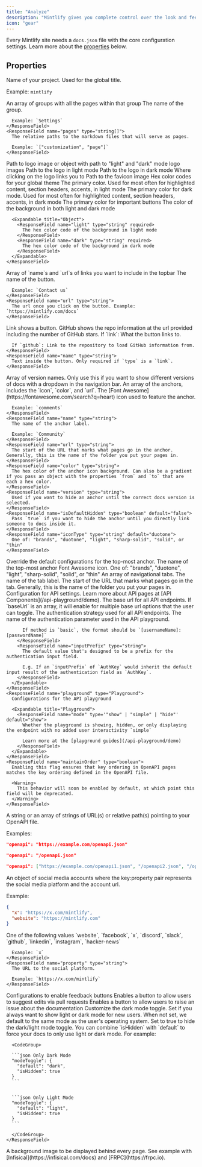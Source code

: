 ```yaml
---
title: "Analyze"
description: "Mintlify gives you complete control over the look and feel of your documentation using the docs.json file"
icon: "gear"
---
```


Every Mintlify site needs a `docs.json` file with the core configuration settings. Learn more about the [properties](#properties) below.

## Properties

<ResponseField name="name" type="string" required>
  Name of your project. Used for the global title.

  Example: `mintlify`
</ResponseField>

<ResponseField name="navigation" type="Navigation[]" required>
  An array of groups with all the pages within that group

  <Expandable title="Navigation">
    <ResponseField name="group" type="string">
      The name of the group.

      Example: `Settings`
    </ResponseField>
    <ResponseField name="pages" type="string[]">
      The relative paths to the markdown files that will serve as pages.

      Example: `["customization", "page"]`
    </ResponseField>
  </Expandable>
</ResponseField>

<ResponseField name="logo" type="string or object">
  Path to logo image or object with path to "light" and "dark" mode logo images

  <Expandable title="Logo">
    <ResponseField name="light" type="string">
      Path to the logo in light mode
    </ResponseField>
    <ResponseField name="dark" type="string">
      Path to the logo in dark mode
    </ResponseField>
    <ResponseField name="href" type="string" default="/">
      Where clicking on the logo links you to
    </ResponseField>
  </Expandable>
</ResponseField>

<ResponseField name="favicon" type="string">
  Path to the favicon image
</ResponseField>

<ResponseField name="colors" type="Colors">
  Hex color codes for your global theme

  <Expandable title="Colors">
    <ResponseField name="primary" type="string" required>
      The primary color. Used for most often for highlighted content, section
      headers, accents, in light mode
    </ResponseField>
    <ResponseField name="light" type="string">
      The primary color for dark mode. Used for most often for highlighted
      content, section headers, accents, in dark mode
    </ResponseField>
    <ResponseField name="dark" type="string">
      The primary color for important buttons
    </ResponseField>
    <ResponseField name="background" type="object">
      The color of the background in both light and dark mode

      <Expandable title="Object">
        <ResponseField name="light" type="string" required>
          The hex color code of the background in light mode
        </ResponseField>
        <ResponseField name="dark" type="string" required>
          The hex color code of the background in dark mode
        </ResponseField>
      </Expandable>
    </ResponseField>
  </Expandable>
</ResponseField>

<ResponseField name="topbarLinks" type="TopbarLink[]">
  Array of `name`s and `url`s of links you want to include in the topbar

  <Expandable title="TopbarLink">
    <ResponseField name="name" type="string">
      The name of the button.

      Example: `Contact us`
    </ResponseField>
    <ResponseField name="url" type="string">
      The url once you click on the button. Example: `https://mintlify.com/docs`
    </ResponseField>
  </Expandable>
</ResponseField>

<ResponseField name="topbarCtaButton" type="Call to Action">
  <Expandable title="Topbar Call to Action">
    <ResponseField name="type" type={'"link" or "github"'} default="link">
      Link shows a button. GitHub shows the repo information at the url provided including the number of GitHub stars.
    </ResponseField>
    <ResponseField name="url" type="string">
      If `link`: What the button links to.

      If `github`: Link to the repository to load GitHub information from.
    </ResponseField>
    <ResponseField name="name" type="string">
      Text inside the button. Only required if `type` is a `link`.
    </ResponseField>
  </Expandable>
</ResponseField>

<ResponseField name="versions" type="string[]">
  Array of version names. Only use this if you want to show different versions
  of docs with a dropdown in the navigation bar.
</ResponseField>

<ResponseField name="anchors" type="Anchor[]">
  An array of the anchors, includes the `icon`, `color`, and `url`.

  <Expandable title="Anchor">
    <ResponseField name="icon" type="string">
      The [Font Awesome](https://fontawesome.com/search?q=heart) icon used to feature the anchor.

      Example: `comments`
    </ResponseField>
    <ResponseField name="name" type="string">
      The name of the anchor label.

      Example: `Community`
    </ResponseField>
    <ResponseField name="url" type="string">
      The start of the URL that marks what pages go in the anchor. Generally, this is the name of the folder you put your pages in.
    </ResponseField>
    <ResponseField name="color" type="string">
      The hex color of the anchor icon background. Can also be a gradient if you pass an object with the properties `from` and `to` that are each a hex color.
    </ResponseField>
    <ResponseField name="version" type="string">
      Used if you want to hide an anchor until the correct docs version is selected.
    </ResponseField>
    <ResponseField name="isDefaultHidden" type="boolean" default="false">
      Pass `true` if you want to hide the anchor until you directly link someone to docs inside it.
    </ResponseField>
    <ResponseField name="iconType" type="string" default="duotone">
      One of: "brands", "duotone", "light", "sharp-solid", "solid", or "thin"
    </ResponseField>
  </Expandable>
</ResponseField>

<ResponseField name="topAnchor" type="Object">
  Override the default configurations for the top-most anchor.

  <Expandable title="Object">
    <ResponseField name="name" type="string" default="Documentation">
      The name of the top-most anchor
    </ResponseField>
    <ResponseField name="icon" type="string" default="book-open">
      Font Awesome icon.
    </ResponseField>
    <ResponseField name="iconType" type="string" default="duotone">
      One of: "brands", "duotone", "light", "sharp-solid", "solid", or "thin"
    </ResponseField>
  </Expandable>
</ResponseField>

<ResponseField name="tabs" type="Tabs[]">
  An array of navigational tabs.

  <Expandable title="Tabs">
    <ResponseField name="name" type="string">
      The name of the tab label.
    </ResponseField>
    <ResponseField name="url" type="string">
      The start of the URL that marks what pages go in the tab. Generally, this
      is the name of the folder you put your pages in.
    </ResponseField>
  </Expandable>
</ResponseField>

<ResponseField name="api" type="API">
  Configuration for API settings. Learn more about API pages at [API Components](/api-playground/demo).

  <Expandable title="API">
    <ResponseField name="baseUrl" type="string">
      The base url for all API endpoints. If `baseUrl` is an array, it will enable for multiple base url
      options that the user can toggle.
    </ResponseField>
    <ResponseField name="auth" type="Auth">
      <Expandable title="Auth">
        <ResponseField name="method" type='"bearer" | "basic" | "key"'>
          The authentication strategy used for all API endpoints.
        </ResponseField>
        <ResponseField name="name" type="string">
          The name of the authentication parameter used in the API playground.

          If method is `basic`, the format should be `[usernameName]:[passwordName]`
        </ResponseField>
        <ResponseField name="inputPrefix" type="string">
          The default value that's designed to be a prefix for the authentication input field.

          E.g. If an `inputPrefix` of `AuthKey` would inherit the default input result of the authentication field as `AuthKey`.
        </ResponseField>
      </Expandable>
    </ResponseField>
    <ResponseField name="playground" type="Playground">
      Configurations for the API playground

      <Expandable title="Playground">
        <ResponseField name="mode" type='"show" | "simple" | "hide"' default="show">
          Whether the playground is showing, hidden, or only displaying the endpoint with no added user interactivity `simple`

          Learn more at the [playground guides](/api-playground/demo)
        </ResponseField>
      </Expandable>
    </ResponseField>
    <ResponseField name="maintainOrder" type="boolean">
      Enabling this flag ensures that key ordering in OpenAPI pages matches the key ordering defined in the OpenAPI file.

      <Warning>
        This behavior will soon be enabled by default, at which point this field will be deprecated.
      </Warning>
    </ResponseField>
  </Expandable>
</ResponseField>

<ResponseField name="openapi" type="string | string[]">
  A string or an array of strings of URL(s) or relative path(s) pointing to your
  OpenAPI file.

  Examples:

  <CodeGroup>

  ```json Absolute
  "openapi": "https://example.com/openapi.json"
  ```

  
  ```json Relative
  "openapi": "/openapi.json"
  ```

  
  ```json Multiple
  "openapi": ["https://example.com/openapi1.json", "/openapi2.json", "/openapi3.json"]
  ```

  </CodeGroup>
</ResponseField>

<ResponseField name="footerSocials" type="FooterSocials">
  An object of social media accounts where the key:property pair represents the social media platform and the account url.

  Example:

  ```json
  {
    "x": "https://x.com/mintlify",
    "website": "https://mintlify.com"
  }
  ```

  <Expandable title="FooterSocials">
    <ResponseField name="[key]" type="string">
      One of the following values `website`, `facebook`, `x`, `discord`, `slack`, `github`, `linkedin`, `instagram`, `hacker-news`

      Example: `x`
    </ResponseField>
    <ResponseField name="property" type="string">
      The URL to the social platform.

      Example: `https://x.com/mintlify`
    </ResponseField>
  </Expandable>
</ResponseField>

<ResponseField name="feedback" type="Feedback">
  Configurations to enable feedback buttons

  <Expandable title="Feedback">
    <ResponseField name="suggestEdit" type="boolean" default="false">
      Enables a button to allow users to suggest edits via pull requests
    </ResponseField>
    <ResponseField name="raiseIssue" type="boolean" default="false">
      Enables a button to allow users to raise an issue about the documentation
    </ResponseField>
  </Expandable>
</ResponseField>

<ResponseField name="modeToggle" type="ModeToggle">
  Customize the dark mode toggle.

  <Expandable title="ModeToggle">
    <ResponseField name="default" type={'"light" or "dark"'}>
      Set if you always want to show light or dark mode for new users. When not
      set, we default to the same mode as the user's operating system.
    </ResponseField>
    <ResponseField name="isHidden" type="boolean" default="false">
      Set to true to hide the dark/light mode toggle. You can combine `isHidden` with `default` to force your docs to only use light or dark mode. For example:

      <CodeGroup>

      ```json Only Dark Mode
      "modeToggle": {
        "default": "dark",
        "isHidden": true
      }
      ```

      
      ```json Only Light Mode
      "modeToggle": {
        "default": "light",
        "isHidden": true
      }
      ```

      </CodeGroup>
    </ResponseField>
  </Expandable>
</ResponseField>

<ResponseField name="backgroundImage" type="string">
  A background image to be displayed behind every page. See example with
  [Infisical](https://infisical.com/docs) and [FRPC](https://frpc.io).
</ResponseField>
